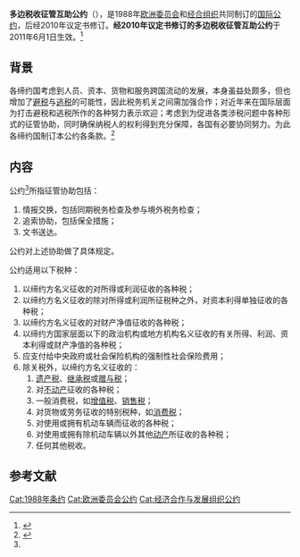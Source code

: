 {{Infobox treaty
|name=多边税收征管互助公约
|date_signed=1988年1月25日<br>2010年5月27日（2010议定书）
|date_effective=1995年4月1日<br>2011年6月1日（2010议定书）
|location_signed={{FRA}}[[斯特拉斯堡|斯特拉斯堡]]
|depositor=[[欧洲委员会|欧洲委员会]]秘书长<br>[[经济合作与发展组织|经合组织]]秘书长
|languages=英文、法文
|parties=141(截至2020年12月9日)<ref>{{Cite web|title=JURISDICTIONS PARTICIPATING IN THE CONVENTION ON MUTUAL ADMINISTRATIVE ASSISTANCE IN TAX MATTERS|url=https://www.oecd.org/tax/exchange-of-tax-information/Status_of_convention.pdf|publisher=OECD|language=en|accessdate=2020-12-28|archive-date=2020-11-15|archive-url=https://web.archive.org/web/20201115034200/http://www.oecd.org/tax/exchange-of-tax-information/Status_of_convention.pdf|dead-url=no}}</ref>
}}

'''多边税收征管互助公约'''（{{lang-en|Convention on Mutual Administrative Assistance in Tax Matters}}），是1988年[[欧洲委员会|欧洲委员会]]和[[经济合作与发展组织|经合组织]]共同制订的[[国际公约|国际公约]]，后经2010年议定书修订。'''经2010年议定书修订的多边税收征管互助公约'''于2011年6月1日生效。<ref>{{Cite web|title=多边税收征管互助公约（经2010年议定书修订）|url=http://treaty.mfa.gov.cn/Treaty/web/detail1.jsp?objid=1531876082838|publisher=中华人民共和国条约数据库|language=zh-hans|accessdate=2020-12-28}}</ref>

== 背景 ==
各缔约国考虑到人员、资本、货物和服务跨国流动的发展，本身虽益处颇多，但也增加了[[避税|避税]]与[[逃税|逃税]]的可能性，因此税务机关之间需加强合作；对近年来在国际层面为打击避税和逃税所作的各种努力表示欢迎；考虑到为促进各类涉税问题中各种形式的征管协助，同时确保纳税人的权利得到充分保障，各国有必要协同努力。为此各缔约国制订本公约各条款。<ref name=":0">{{Cite web|title=多边税收征管互助公约（经2010年议定书修订）|url=http://treaty.mfa.gov.cn/tykfiles/20180718/1531876082839.pdf|publisher=中华人民共和国外交部|language=zh-hans|accessdate=2020-12-28}}</ref>

== 内容 ==
公约<ref name=":0"/>所指征管协助包括：
# 情报交换，包括同期税务检查及参与境外税务检查；
# 追索协助，包括保全措施；
# 文书送达。
公约对上述协助做了具体规定。

公约适用以下税种：
# 以缔约方名义征收的对所得或利润征收的各种税；
# 以缔约方名义征收的除对所得或利润所征税种之外，对资本利得单独征收的各种税；
# 以缔约方名义征收的对财产净值征收的各种税；
# 以缔约方国家层面以下的政治机构或地方机构名义征收的有关所得、利润、资本利得或财产净值的各种税；
# 应支付给中央政府或社会保险机构的强制性社会保险费用；
# 除关税外，以缔约方名义征收的：
## [[遗产税|遗产税]]、[[继承税|继承税]]或[[赠与税|赠与税]]；
## 对[[不动产|不动产]]征收的各种税；
## 一般消费税，如[[增值税|增值税]]、[[销售税|销售税]]；
## 对货物或劳务征收的特别税种，如[[消费税|消费税]]；
## 对使用或拥有机动车辆而征收的各种税；
## 对使用或拥有除机动车辆以外其他[[动产|动产]]所征收的各种税；
## 任何其他税收。

== 参考文献 ==
{{reflist}}

[[Cat:1988年条约|Cat:1988年条约]]
[[Cat:欧洲委员会公约|Cat:欧洲委员会公约]]
[[Cat:经济合作与发展组织公约|Cat:经济合作与发展组织公约]]